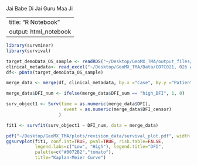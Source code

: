 Jai Babe Di
Jai Guru Maa Ji

---
title: "R Notebook"
output: html_notebook
---

```r
library(survminer)
library(survival)
```


```r
target_demoData_OS_sample <- readRDS("~/Desktop/GeoMX_TMA/output_files/revision_data/01_normalized_OS_samples_filtered.RDS")
clinical_metadata<- read_excel("~/Desktop/GeoMX_TMA/Data/COTC021, 026 and 030 Demographics and NAS 11-26-24.xlsx", sheet = "COTC021 22")
df<- pData(target_demoData_OS_sample)

merge_data <- merge(df, clinical_metadata, by.x ="Case", by.y ="Patient ID...82", all.x =TRUE)

merge_data$DFI_num <- ifelse(merge_data$DFI_sum == "high_DFI", 1, 0)

```


```r
surv_object1 <- Surv(time = as.numeric(merge_data$DFI), 
                      event = as.numeric(merge_data$DFI_censor)
                    )

fit1 <- survfit(surv_object1 ~ DFI_num, data = merge_data)

```

```r

pdf("~/Desktop/GeoMX_TMA/plots/revision_data/survival_plot.pdf", width = 6, height = 4, bg = "white")
ggsurvplot(fit1, conf.int=TRUE, pval=TRUE, risk.table=FALSE, 
           legend.labs=c("Low", "High"), legend.title="DFI",  
           palette=c("#0072B2","tomato"), 
           title="Kaplan-Meier Curve")

```

